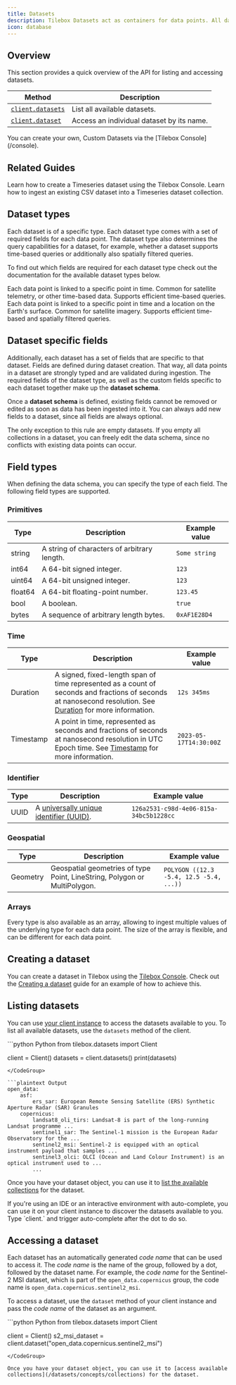 ```yaml
---
title: Datasets
description: Tilebox Datasets act as containers for data points. All data points in a dataset share the same type and fields.
icon: database
---
```


## Overview

This section provides a quick overview of the API for listing and accessing datasets.

| Method                                                               | Description                                          |
| -------------------------------------------------------------------- | ---------------------------------------------------- |
| [`client.datasets`](/api-reference/python/tilebox.datasets/Client.datasets) |  List all available datasets.                        |
| [`client.dataset`](/api-reference/python/tilebox.datasets/Client.dataset) | Access an individual dataset by its name.              |

<Tip>
  You can create your own, Custom Datasets via the [Tilebox Console](/console).
</Tip>

## Related Guides
  
<CardGroup cols={2}>
  <Card title="Creating a dataset" icon="database" href="/guides/datasets/create" horizontal>
    Learn how to create a Timeseries dataset using the Tilebox Console.
  </Card>
  <Card title="Ingesting data" icon="up-from-bracket" href="/guides/datasets/ingest" horizontal>
    Learn how to ingest an existing CSV dataset into a Timeseries dataset collection.
  </Card>
</CardGroup>

## Dataset types

Each dataset is of a specific type. Each dataset type comes with a set of required fields for each data point.
The dataset type also determines the query capabilities for a dataset, for example, whether a dataset supports time-based queries
or additionally also spatially filtered queries.

To find out which fields are required for each dataset type check out the documentation for the available dataset types
below.

<CardGroup cols={2}>
  <Card title="Timeseries Data" icon="diamonds-4" href="/datasets/types/timeseries" horizontal>
    Each data point is linked to a specific point in time. Common for satellite telemetry, or other time-based data.
    Supports efficient time-based queries.
  </Card>
  <Card title="Spatio-temporal Data" icon="earth-europe" href="/datasets/types/spatiotemporal" horizontal>
    Each data point is linked to a specific point in time and a location on the Earth's surface. Common for satellite
    imagery. Supports efficient time-based and spatially filtered queries.
  </Card>
</CardGroup>

## Dataset specific fields

Additionally, each dataset has a set of fields that are specific to that dataset. Fields are defined during dataset
creation. That way, all data points in a dataset are strongly typed and are validated during ingestion.
The required fields of the dataset type, as well as the custom fields specific to each dataset together make up the
**dataset schema**.

Once a **dataset schema** is defined, existing fields cannot be removed or edited as soon as data has been ingested into it.
You can always add new fields to a dataset, since all fields are always optional.

<Tip>
    The only exception to this rule are empty datasets. If you empty all collections in a dataset, you can freely
    edit the data schema, since no conflicts with existing data points can occur.
</Tip>

## Field types

When defining the data schema, you can specify the type of each field. The following field types are supported.

### Primitives

| Type | Description | Example value |
| --- | --- | --- |
| <span class="text-primary dark:text-primary-light font-mono font-semibold">string</span> | A string of characters of arbitrary length. | `Some string` |
| <span class="text-primary dark:text-primary-light font-mono font-semibold">int64</span> | A 64-bit signed integer. | `123` |
| <span class="text-primary dark:text-primary-light font-mono font-semibold">uint64</span> | A 64-bit unsigned integer. | `123` |
| <span class="text-primary dark:text-primary-light font-mono font-semibold">float64</span> | A 64-bit floating-point number. | `123.45` |
| <span class="text-primary dark:text-primary-light font-mono font-semibold">bool</span> | A boolean. | `true` |
| <span class="text-primary dark:text-primary-light font-mono font-semibold">bytes</span> | A sequence of arbitrary length bytes. | `0xAF1E28D4` |

### Time

| Type | Description | Example value |
| --- | --- | --- |
| <span class="text-primary dark:text-primary-light font-mono font-semibold">Duration</span> | A signed, fixed-length span of time represented as a count of seconds and fractions of seconds at nanosecond resolution. See [Duration](https://protobuf.dev/reference/protobuf/google.protobuf/#duration) for more information. | `12s 345ms` |
| <span class="text-primary dark:text-primary-light font-mono font-semibold">Timestamp</span> | A point in time, represented as seconds and fractions of seconds at nanosecond resolution in UTC Epoch time. See [Timestamp](https://protobuf.dev/reference/protobuf/google.protobuf/#timestamp) for more information. | `2023-05-17T14:30:00Z` |

### Identifier

| Type | Description | Example value |
| --- | --- | --- |
| <span class="text-primary dark:text-primary-light font-mono font-semibold">UUID</span> | A [universally unique identifier (UUID)](https://en.wikipedia.org/wiki/Universally_unique_identifier). | `126a2531-c98d-4e06-815a-34bc5b1228cc` |

### Geospatial

| Type | Description | Example value |
| --- | --- | --- |
| <span class="text-primary dark:text-primary-light font-mono font-semibold">Geometry</span> | Geospatial geometries of type Point, LineString, Polygon or MultiPolygon. | `POLYGON ((12.3 -5.4, 12.5 -5.4, ...))` |

### Arrays

Every type is also available as an array, allowing to ingest multiple values of the underlying type for each data point. The size of the array is flexible, and can be different for each data point.

## Creating a dataset

You can create a dataset in Tilebox using the [Tilebox Console](/console). Check out the [Creating a dataset](/guides/datasets/create) guide for an example of how to achieve this.

## Listing datasets

You can use [your client instance](/datasets/introduction#creating-a-datasets-client) to access the datasets available to you. To list all available datasets, use the `datasets` method of the client.

<CodeGroup>
```python Python
from tilebox.datasets import Client

client = Client()
datasets = client.datasets()
print(datasets)
```
</CodeGroup>

```plaintext Output
open_data:
    asf:
        ers_sar: European Remote Sensing Satellite (ERS) Synthetic Aperture Radar (SAR) Granules
    copernicus:
        landsat8_oli_tirs: Landsat-8 is part of the long-running Landsat programme ...
        sentinel1_sar: The Sentinel-1 mission is the European Radar Observatory for the ...
        sentinel2_msi: Sentinel-2 is equipped with an optical instrument payload that samples ...
        sentinel3_olci: OLCI (Ocean and Land Colour Instrument) is an optical instrument used to ...
        ...
```

Once you have your dataset object, you can use it to [list the available collections](/datasets/concepts/collections) for the dataset.

<Tip>
  If you're using an IDE or an interactive environment with auto-complete, you can use it on your client instance to discover the datasets available to you. Type `client.` and trigger auto-complete after the dot to do so.
</Tip>

## Accessing a dataset

Each dataset has an automatically generated *code name* that can be used to access it. The *code name* is the name of the group, followed by a dot, followed by the dataset name.
For example, the *code name* for the Sentinel-2 MSI dataset, which is part of the `open_data.copernicus` group, the code name is `open_data.copernicus.sentinel2_msi`.

To access a dataset, use the `dataset` method of your client instance and pass the *code name* of the dataset as an argument.

<CodeGroup>
```python Python
from tilebox.datasets import Client

client = Client()
s2_msi_dataset = client.dataset("open_data.copernicus.sentinel2_msi")
```
</CodeGroup>

Once you have your dataset object, you can use it to [access available collections](/datasets/concepts/collections) for the dataset.

